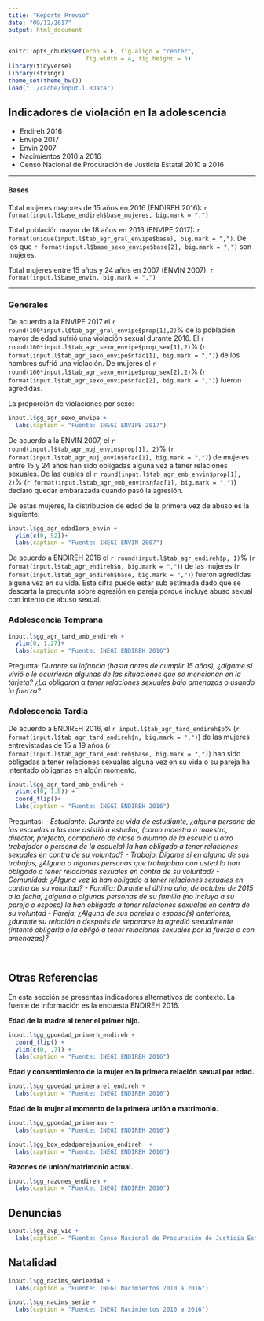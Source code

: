 ```yaml
---
title: "Reporte Previo"
date: "09/12/2017"
output: html_document
---
```


```r
knitr::opts_chunk$set(echo = F, fig.align = "center", 
                      fig.width = 4, fig.height = 3)
library(tidyverse)
library(stringr)
theme_set(theme_bw())
load("../cache/input.l.RData")
```

## Indicadores de violación en la adolescencia

- Endireh 2016
- Envipe 2017
- Envin 2007
- Nacimientos 2010 a 2016
- Censo Nacional de Procuración de Justicia Estatal 2010 a 2016

----

#### Bases 

Total mujeres mayores de 15 años en 2016 (ENDIREH 2016): `r format(input.l$base_endireh$base_mujeres, big.mark = ",")`

Total población mayor de 18 años en 2016 (ENVIPE 2017): `r format(unique(input.l$tab_agr_gral_envipe$base), big.mark = ",")`.
De los que `r format(input.l$base_sexo_envipe$base[2], big.mark = ",")` 
son mujeres.

Total mujeres entre 15 años y 24 años en 2007 
(ENVIN 2007): `r format(input.l$base_envin, big.mark = ",")`


---


### Generales

De acuerdo a la ENVIPE 2017 el `r round(100*input.l$tab_agr_gral_envipe$prop[1],2)`% de
la población mayor de edad sufrió una violación sexual durante 2016. El `r round(100*input.l$tab_agr_sexo_envipe$prop_sex[1],2)`% 
(`r format(input.l$tab_agr_sexo_envipe$nfac[1], big.mark = ",")`)
de los hombres sufrió una violación. De mujeres el `r round(100*input.l$tab_agr_sexo_envipe$prop_sex[2],2)`% 
(`r format(input.l$tab_agr_sexo_envipe$nfac[2], big.mark = ",")`)
fueron agredidas.

La proporción de violaciones por sexo:
```r
input.l$gg_agr_sexo_envipe + 
  labs(caption = "Fuente: INEGI ENVIPE 2017")
```



De acuerdo a la ENVIN 2007, el `r round(input.l$tab_agr_muj_envin$prop[1], 2)`% 
(`r format(input.l$tab_agr_muj_envin$nfac[1], big.mark = ",")`) 
de mujeres entre 15 y 24 años han sido obligadas alguna vez a tener 
relaciones sexuales.  De las cuales el 
`r round(input.l$tab_agr_emb_envin$prop[1], 2)`% 
(`r format(input.l$tab_agr_emb_envin$nfac[1], big.mark = ",")`)
declaró quedar embarazada cuando pasó la agresión.

De estas mujeres, la distribución de edad de la primera vez de abuso 
es la siguiente:
```r
input.l$gg_agr_edad1era_envin + 
  ylim(c(0, 52))+ 
  labs(caption = "Fuente: INEGI ENVIN 2007")
```




De acuerdo a ENDIREH 2016 
el `r round(input.l$tab_agr_endireh$p, 1)`% 
(`r format(input.l$tab_agr_endireh$n, big.mark = ",")`)
de las mujeres (`r format(input.l$tab_agr_endireh$base, big.mark = ",")`) 
fueron agredidas alguna vez en su vida. Esta cifra puede estar sub estimada
dado que se descarta la pregunta sobre agresión en pareja porque 
incluye abuso sexual con intento de abuso sexual.



### Adolescencia Temprana

```r
input.l$gg_agr_tard_amb_endireh + 
  ylim(0, 1.27)+ 
  labs(caption = "Fuente: INEGI ENDIREH 2016")
```

Pregunta: *Durante su infancia (hasta antes de cumplir 15 años), ¿dígame si vivió o le ocurrieron algunas de las situaciones que se mencionan en la tarjeta? ¿La obligaron a tener relaciones sexuales bajo amenazas o usando la fuerza?*


### Adolescencia Tardía

De acuerdo a ENDIREH 2016, 
el `r input.l$tab_agr_tard_endireh$p`% 
(`r format(input.l$tab_agr_tard_endireh$n, big.mark = ",")`) 
de las mujeres entrevistadas de 15 a 19 años 
(`r format(input.l$tab_agr_tard_endireh$base, big.mark = ",")`) han sido
obligadas a tener relaciones sexuales alguna vez en su vida o su pareja
ha intentado obligarlas en algún momento. 

```r
input.l$gg_agr_tard_amb_endireh + 
  ylim(c(0, 1.5)) +
  coord_flip()+ 
  labs(caption = "Fuente: INEGI ENDIREH 2016")
```



Preguntas: *- Estudiante: Durante su vida de estudiante, ¿alguna persona de las escuelas a las que asistió a estudiar, (como maestra o maestro, director, prefecto, compañero de clase o alumno de la escuela u otro trabajador o persona de la escuela) la han obligado a tener relaciones sexuales en contra de su voluntad?
- Trabajo:	Dígame si en alguno de sus trabajos, ¿Alguna o algunas personas que trabajaban con usted	la han obligado a tener relaciones sexuales en contra de su voluntad?
- Comunidad:	¿Alguna vez la han obligado a tener relaciones sexuales en contra de su voluntad?
- Familia:	Durante el último año, de octubre de 2015 a la fecha, ¿alguna o algunas personas de su familia (no incluya a su pareja o esposo) la han obligado a tener relaciones sexuales en contra de su voluntad
- Pareja:	¿Alguna de sus parejas o esposo(s) anteriores, ¿durante su relación o después de separarse la agredió sexualmente (intentó obligarla o la obligó a tener relaciones sexuales por la fuerza o con amenazas)?*


<br>

## Otras Referencias

En esta sección se presentas indicadores alternativos 
de contexto. La fuente de información es 
la encuesta ENDIREH 2016. 


**Edad de la madre al tener el primer hijo.**

```r
input.l$gg_gpoedad_primerh_endireh + 
  coord_flip() +
  ylim(c(0, .7)) + 
  labs(caption = "Fuente: INEGI ENDIREH 2016")
```

**Edad y consentimiento de la mujer en la primera relación sexual por edad.** 

```r
input.l$gg_gpoedad_primerarel_endireh + 
  labs(caption = "Fuente: INEGI ENDIREH 2016")
```


**Edad de la mujer al momento de la primera unión o matrimonio.** 

```r
input.l$gg_gpoedad_primeraun + 
  labs(caption = "Fuente: INEGI ENDIREH 2016")
```


```r
input.l$gg_box_edadparejaunion_endireh  + 
  labs(caption = "Fuente: INEGI ENDIREH 2016")
```

**Razones de union/matrimonio actual.** 

```r
input.l$gg_razones_endireh + 
  labs(caption = "Fuente: INEGI ENDIREH 2016")
```



## Denuncias

```r
input.l$gg_avp_vic + 
  labs(caption = "Fuente: Censo Nacional de Procuración de Justicia Estatal 2016")
```

## Natalidad

```r
input.l$gg_nacims_serieedad + 
  labs(caption = "Fuente: INEGI Nacimientos 2010 a 2016")
```


```r
input.l$gg_nacims_serie + 
  labs(caption = "Fuente: INEGI Nacimientos 2010 a 2016")
```